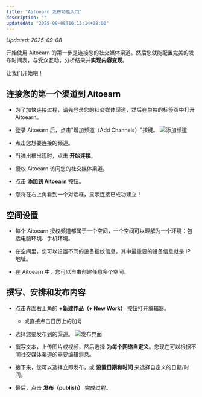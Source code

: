 ```yaml
---
title: "Aitoearn 发布功能入门"
description: ""
updatedAt: "2025-09-08T16:15:14+08:00"
---
```

<!-- UPDATED_AT -->
_Updated: 2025-09-08_

开始使用 Aitoearn 的第一步是连接您的社交媒体渠道。然后您就能配置完美的发布时间表，与受众互动，分析结果并**实现内容变现**。

让我们开始吧！

## 连接您的第一个渠道到 Aitoearn

- 为了加快连接过程，请先登录您的社交媒体渠道，然后在单独的标签页中打开 Aitoearn。
- 登录 Aitoearn 后，点击"增加频道（Add Channels）"按键。
![添加频道](../../../photo/add-channel.png)

- 点击您想要连接的频道。
- 当弹出框出现时，点击 **开始连接**。
- 授权 Aitoearn 访问您的社交媒体渠道。
- 点击 **添加到 Aitoearn** 按钮。
- 您将在右上角看到一个对话框，显示连接已成功建立！


## 空间设置

- 每个 Aitoearn 授权频道都属于一个空间，一个空间可以理解为一个环境：包括电脑环境、手机环境。

- 在空间里，您可以设置不同的设备指纹信息，其中最重要的设备信息就是 IP 地址。

- 在 Aitoearn 中，您可以自由创建任意多个空间。

## 撰写、安排和发布内容

<a id="compose-schedule-publish"></a>

- 点击界面右上角的 **+新建作品（+ New Work）** 按钮打开编辑器。
    - 或直接点击日历上的加号
- 选择您要发布到的渠道。
![发布界面](../../../photo/publish.png)

- 撰写文本，上传图片或视频，然后选择 **为每个网络自定义**。您现在可以根据不同社交媒体渠道的需要编辑消息。
- 接下来，您可以选择立即发布，或 **设置日期和时间** 来选择自定义的日期/时间。
- 最后，点击 **发布（publish）** 完成过程。


